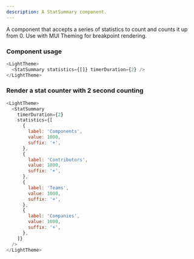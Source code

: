 ```yaml
---
description: A StatSummary component.
---
```



A component that accepts a series of statistics to count and counts it up from 0. Use with MUI Theming for breakpoint rendering.

### Component usage

```js
<LightTheme>
  <StatSummary statistics={[]} timerDuration={2} />
</LightTheme>
```

### Render a stat counter with 2 second counting

```js live
<LightTheme>
  <StatSummary
    timerDuration={2}
    statistics={[
      {
        label: 'Components',
        value: 1000,
        suffix: '+',
      },
      {
        label: 'Contributors',
        value: 1000,
        suffix: '+',
      },
      {
        label: 'Teams',
        value: 1000,
        suffix: '+',
      },
      {
        label: 'Companies',
        value: 1000,
        suffix: '+',
      },
    ]}
  />
</LightTheme>
```

